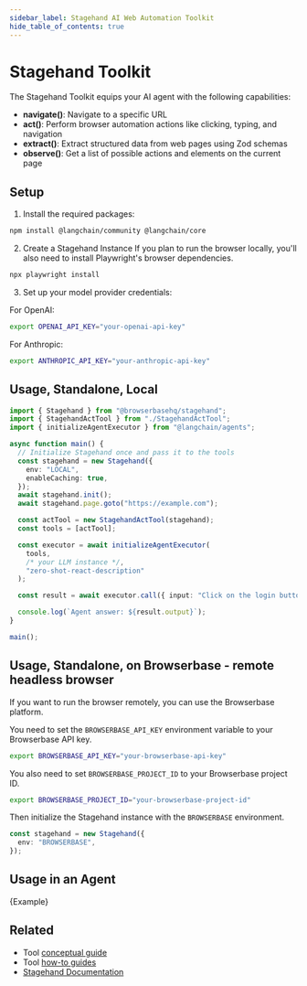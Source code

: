 ```yaml
---
sidebar_label: Stagehand AI Web Automation Toolkit
hide_table_of_contents: true
---
```



# Stagehand Toolkit

The Stagehand Toolkit equips your AI agent with the following capabilities:

- **navigate()**: Navigate to a specific URL
- **act()**: Perform browser automation actions like clicking, typing, and navigation
- **extract()**: Extract structured data from web pages using Zod schemas
- **observe()**: Get a list of possible actions and elements on the current page

## Setup

1. Install the required packages:

```bash
npm install @langchain/community @langchain/core
```

2. Create a Stagehand Instance
   If you plan to run the browser locally, you'll also need to install Playwright's browser dependencies.

```bash
npx playwright install
```

3. Set up your model provider credentials:

For OpenAI:

```bash
export OPENAI_API_KEY="your-openai-api-key"
```

For Anthropic:

```bash
export ANTHROPIC_API_KEY="your-anthropic-api-key"
```

## Usage, Standalone, Local

```typescript
import { Stagehand } from "@browserbasehq/stagehand";
import { StagehandActTool } from "./StagehandActTool";
import { initializeAgentExecutor } from "@langchain/agents";

async function main() {
  // Initialize Stagehand once and pass it to the tools
  const stagehand = new Stagehand({
    env: "LOCAL",
    enableCaching: true,
  });
  await stagehand.init();
  await stagehand.page.goto("https://example.com");

  const actTool = new StagehandActTool(stagehand);
  const tools = [actTool];

  const executor = await initializeAgentExecutor(
    tools,
    /* your LLM instance */,
    "zero-shot-react-description"
  );

  const result = await executor.call({ input: "Click on the login button" });

  console.log(`Agent answer: ${result.output}`);
}

main();
```

## Usage, Standalone, on Browserbase - remote headless browser

If you want to run the browser remotely, you can use the Browserbase platform.

You need to set the `BROWSERBASE_API_KEY` environment variable to your Browserbase API key.

```bash
export BROWSERBASE_API_KEY="your-browserbase-api-key"
```

You also need to set `BROWSERBASE_PROJECT_ID` to your Browserbase project ID.

```bash
export BROWSERBASE_PROJECT_ID="your-browserbase-project-id"
```

Then initialize the Stagehand instance with the `BROWSERBASE` environment.

```typescript
const stagehand = new Stagehand({
  env: "BROWSERBASE",
});
```

## Usage in an Agent

<CodeBlock language="typescript">{Example}</CodeBlock>

## Related

- Tool [conceptual guide](/docs/concepts/tools)
- Tool [how-to guides](/docs/how_to/#tools)
- [Stagehand Documentation](https://github.com/browserbase/stagehand#readme)
